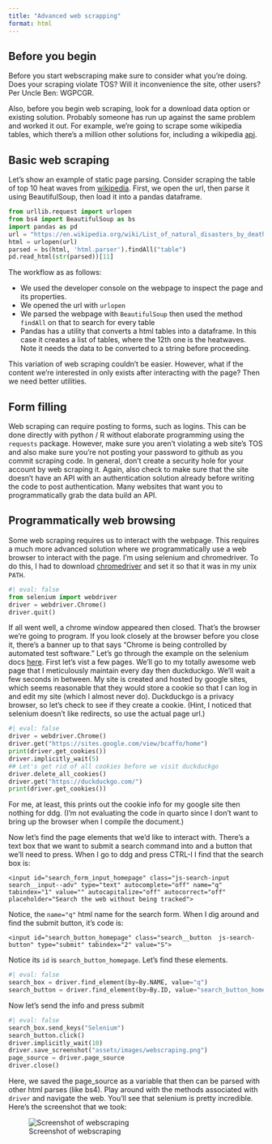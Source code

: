```yaml
---
title: "Advanced web scrapping"
format: html
---
```


## Before you begin

Before you start webscraping make sure to consider what you're doing. Does your scraping violate TOS? Will it inconvenience the site, other users? Per Uncle Ben: WGPCGR.

Also, before you begin web scraping, look for a download data option or existing solution. Probably someone has run up against the same problem and worked it out. For example, we're going to scrape some wikipedia tables, which there's a million other solutions for, including a wikipedia [api](https://www.mediawiki.org/wiki/API:Main_page).

## Basic web scraping

Let's show an example of static page parsing. Consider scraping the table of top 10 heat waves from [wikipedia](https://en.wikipedia.org/wiki/List_of_natural_disasters_by_death_toll). First, we open the url, then parse it using BeautifulSoup, then load it into a pandas dataframe.


```python
from urllib.request import urlopen
from bs4 import BeautifulSoup as bs
import pandas as pd
url = "https://en.wikipedia.org/wiki/List_of_natural_disasters_by_death_toll"
html = urlopen(url)
parsed = bs(html, 'html.parser').findAll("table")
pd.read_html(str(parsed))[11]
```

The workflow as as follows:

+ We used the developer console on the webpage to inspect the page and its properties.
+ We opened the url with `urlopen`
+ We parsed the webpage with `BeautifulSoup` then used the method `findAll` on that to search for every table
+ Pandas has a utility that converts a html tables into a dataframe. In this case it creates a list of tables, where the 12th one is the heatwaves. Note it needs the data to be converted to a string before proceeding.

This variation of web scraping couldn't be easier. However, what if the content we're interested in only exists after interacting with the page? Then we need better utilities.

## Form filling
Web scraping can require posting to forms, such as logins. This can be done directly with python / R without elaborate programming using the `requests` package. However, make sure you aren't violating a web site's TOS and also make sure you're not posting your password to github as you commit scraping code. In general, don't create a security hole for your account by web scraping it. Again, also check to make sure that the site doesn't have an API with an authentication solution already before writing the code to post authentication. Many websites that want you to programmatically grab the data build an API.

## Programmatically web browsing

Some web scraping requires us to interact with the webpage. This requires a much more advanced solution where we programmatically use a web browser to interact with the page. I'm using selenium and chromedriver. To do this, I had to download [chromedriver](https://chromedriver.chromium.org/downloads) and set it so that it was in my unix `PATH`.


```python
#| eval: false
from selenium import webdriver
driver = webdriver.Chrome()
driver.quit()
```

If all went well, a chrome window appeared then closed. That's the browser we're going to program. If you look closely at the browser before you close it, there's a banner up to that says "Chrome is being controlled by automated test software." Let's go through the example on the selenium docs [here](https://www.selenium.dev/documentation/webdriver/getting_started/first_script/). First let's vist a few pages. We'll go to my totally awesome web page that I meticulously maintain every day then duckduckgo. We'll wait a few seconds in between.
My site is created and hosted by google sites, which seems reasonable that they would store a cookie so that I can log in and edit my site (which I almost never do). Duckduckgo is a privacy browser, so let's check to see if they create a cookie. (Hint, I noticed that selenium doesn't like redirects, so use the actual page url.)


```python
#| eval: false
driver = webdriver.Chrome()
driver.get("https://sites.google.com/view/bcaffo/home")
print(driver.get_cookies())
driver.implicitly_wait(5)
## Let's get rid of all cookies before we visit duckduckgo
driver.delete_all_cookies()
driver.get("https://duckduckgo.com/")
print(driver.get_cookies())

```

For me, at least, this prints out the cookie info for my google site then nothing for ddg. (I'm not evaluating the code in quarto since I don't want to bring up the browser when I compile the document.)

Now let's find the page elements that we'd like to interact with. There's a text box that we want to submit a search command into and a button that we'll need to press. When I go to ddg and press CTRL-I I find that the search box is:

```
<input id="search_form_input_homepage" class="js-search-input search__input--adv" type="text" autocomplete="off" name="q" tabindex="1" value="" autocapitalize="off" autocorrect="off" placeholder="Search the web without being tracked">
```

Notice, the `name="q"` html name for the search form. When I dig around and find the submit button, it's code is:

```
<input id="search_button_homepage" class="search__button  js-search-button" type="submit" tabindex="2" value="S">
```

Notice its `id` is `search_button_homepage`. Let's find these elements.

```python
#| eval: false
search_box = driver.find_element(by=By.NAME, value="q")
search_button = driver.find_element(by=By.ID, value="search_button_homepage")
```

Now let's send the info and press submit

```python
#| eval: false
search_box.send_keys("Selenium")
search_button.click()
driver.implicitly_wait(10)
driver.save_screenshot("assets/images/webscraping.png")
page_source = driver.page_source
driver.close()
```

Here, we saved the page_source as a variable that then can be parsed with other html parses (like bs4). Play around with the methods associated with `driver` and navigate the web. You'll see that selenium is pretty incredible. Here's the screenshot that we took:

![Screenshot of webscraping](assets/images/webscraping.png)


